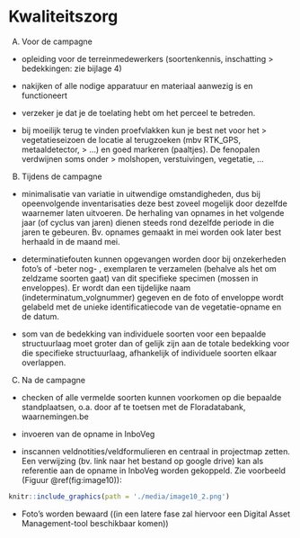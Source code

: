 # Kwaliteitszorg

A)  Voor de campagne

-   opleiding voor de terreinmedewerkers (soortenkennis, inschatting
    > bedekkingen: zie bijlage 4)

-   nakijken of alle nodige apparatuur en materiaal aanwezig is en functioneert

-   verzeker je dat je de toelating hebt om het perceel te betreden.

-   bij moeilijk terug te vinden proefvlakken kun je best net voor het
    > vegetatieseizoen de locatie al terugzoeken (mbv RTK\_GPS, metaaldetector,
    > ...) en goed markeren (paaltjes). De fenopalen verdwijnen soms onder
    > molshopen, verstuivingen, vegetatie, ...

B)  Tijdens de campagne

-   minimalisatie van variatie in uitwendige omstandigheden, dus bij
    opeenvolgende inventarisaties deze best zoveel mogelijk door dezelfde
    waarnemer laten uitvoeren. De herhaling van opnames in het volgende jaar (of
    cyclus van jaren) dienen steeds rond dezelfde periode in die jaren te
    gebeuren. Bv. opnames gemaakt in mei worden ook later best herhaald in de
    maand mei.

-   determinatiefouten kunnen opgevangen worden door bij onzekerheden foto's of
    -beter nog- , exemplaren te verzamelen (behalve als het om zeldzame soorten
    gaat) van dit specifieke specimen (mossen in enveloppes). Er wordt dan een
    tijdelijke naam (indeterminatum\_volgnummer) gegeven en de foto of enveloppe
    wordt gelabeld met de unieke identificatiecode van de vegetatie-opname en de
    datum.

-   som van de bedekking van individuele soorten voor een bepaalde structuurlaag
    moet groter dan of gelijk zijn aan de totale bedekking voor die specifieke
    structuurlaag, afhankelijk of individuele soorten elkaar overlappen.

C)  Na de campagne

-   checken of alle vermelde soorten kunnen voorkomen op die bepaalde
    standplaatsen, o.a. door af te toetsen met de Floradatabank, waarnemingen.be

-   invoeren van de opname in InboVeg

-   inscannen veldnotities/veldformulieren en centraal in projectmap zetten. Een
    verwijzing (bv. link naar het bestand op google drive) kan als referentie
    aan de opname in InboVeg worden gekoppeld. Zie voorbeeld (Figuur \@ref(fig:image10)):



```r
knitr::include_graphics(path = './media/image10_2.png')
```


-   Foto's worden bewaard ((in een latere fase zal hiervoor een Digital Asset
    Management-tool beschikbaar komen))

